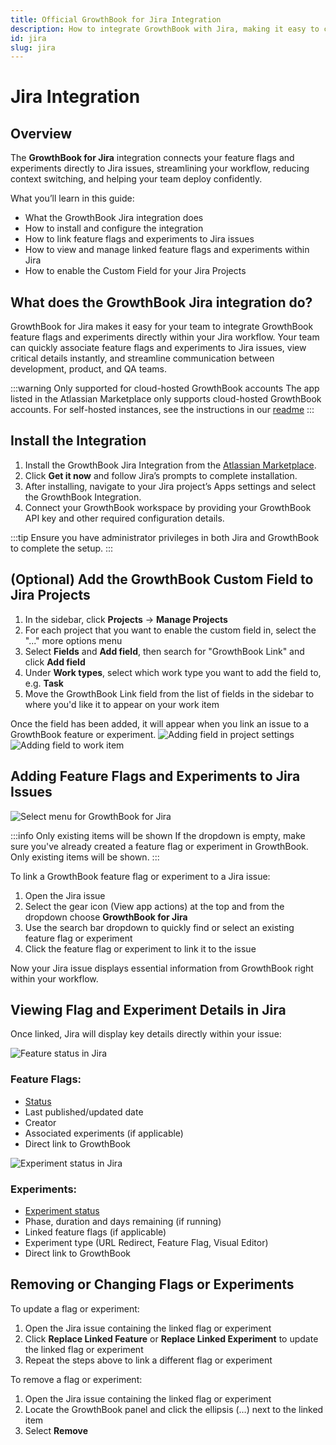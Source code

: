 ```yaml
---
title: Official GrowthBook for Jira Integration
description: How to integrate GrowthBook with Jira, making it easy to connect feature flags and experiments with Jira issues.
id: jira
slug: jira
---
```


# Jira Integration

## Overview

The **GrowthBook for Jira** integration connects your feature flags and experiments directly to Jira issues, streamlining your workflow, reducing context switching, and helping your team deploy confidently.

What you’ll learn in this guide:

- What the GrowthBook Jira integration does
- How to install and configure the integration
- How to link feature flags and experiments to Jira issues
- How to view and manage linked feature flags and experiments within Jira
- How to enable the Custom Field for your Jira Projects

## What does the GrowthBook Jira integration do?

GrowthBook for Jira makes it easy for your team to integrate GrowthBook feature flags and experiments directly within your Jira workflow. Your team can quickly associate feature flags and experiments to Jira issues, view critical details instantly, and streamline communication between development, product, and QA teams.

:::warning Only supported for cloud-hosted GrowthBook accounts
The app listed in the Atlassian Marketplace only supports cloud-hosted GrowthBook accounts. For self-hosted instances, see the instructions in our [readme](https://github.com/growthbook/jira-app/tree/main?tab=readme-ov-file#connecting-to-a-self-hosted-growthbook-instance)
:::

## Install the Integration

1. Install the GrowthBook Jira Integration from the [Atlassian Marketplace](https://marketplace.atlassian.com/apps/1237621/growthbook-for-jira?tab=overview&hosting=cloud).
2. Click **Get it now** and follow Jira’s prompts to complete installation.
3. After installing, navigate to your Jira project’s Apps settings and select the GrowthBook Integration.
4. Connect your GrowthBook workspace by providing your GrowthBook API key and other required configuration details.

:::tip Ensure you have administrator privileges in both Jira and GrowthBook to complete the setup.
:::

## (Optional) Add the GrowthBook Custom Field to Jira Projects

1. In the sidebar, click **Projects** &rarr; **Manage Projects**
2. For each project that you want to enable the custom field in, select the &quot;...&quot; more options menu
3. Select **Fields** and **Add field**, then search for "GrowthBook Link" and click **Add field**
4. Under **Work types**, select which work type you want to add the field to, e.g. **Task**
5. Move the GrowthBook Link field from the list of fields in the sidebar to where you'd like it to appear on your work item

Once the field has been added, it will appear when you link an issue to a GrowthBook feature or experiment.
![Adding field in project settings](/images/integrations/jira/add-field-to-project.png)
![Adding field to work item](/images/integrations/jira/add-field-to-task.png)

## Adding Feature Flags and Experiments to Jira Issues

![Select menu for GrowthBook for Jira](/images/integrations/jira/jira-select-features.jpg)

:::info Only existing items will be shown
If the dropdown is empty, make sure you've already created a feature flag or experiment in GrowthBook. Only existing items will be shown.
:::

To link a GrowthBook feature flag or experiment to a Jira issue:

1. Open the Jira issue
2. Select the gear icon (View app actions) at the top and from the dropdown choose **GrowthBook for Jira**
3. Use the search bar dropdown to quickly find or select an existing feature flag or experiment
4. Click the feature flag or experiment to link it to the issue

Now your Jira issue displays essential information from GrowthBook right within your workflow.

## Viewing Flag and Experiment Details in Jira

Once linked, Jira will display key details directly within your issue:

![Feature status in Jira](/images/integrations/jira/jira-feature-status.jpg)

### Feature Flags:

- [Status](/features/features/approval-flows#approval-flow)
- Last published/updated date
- Creator
- Associated experiments (if applicable)
- Direct link to GrowthBook

![Experiment status in Jira](/images/integrations/jira/jira-experiment-status.jpg)

### Experiments:

- [Experiment status](/app/experiment-decisions#experiment-statuses)
- Phase, duration and days remaining (if running)
- Linked feature flags (if applicable)
- Experiment type (URL Redirect, Feature Flag, Visual Editor)
- Direct link to GrowthBook

## Removing or Changing Flags or Experiments

To update a flag or experiment:

1. Open the Jira issue containing the linked flag or experiment
2. Click **Replace Linked Feature** or **Replace Linked Experiment** to update the linked flag or experiment
3. Repeat the steps above to link a different flag or experiment

To remove a flag or experiment:

1. Open the Jira issue containing the linked flag or experiment
2. Locate the GrowthBook panel and click the ellipsis (…) next to the linked item
3. Select **Remove**
